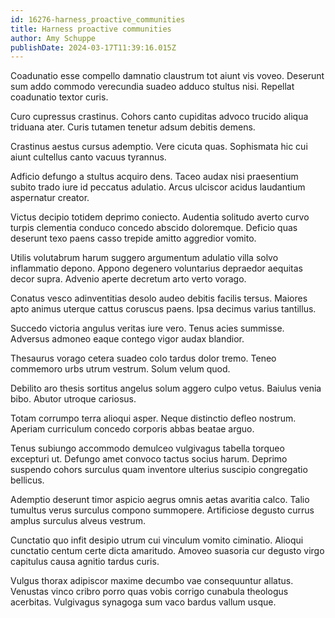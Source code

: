 ```yaml
---
id: 16276-harness_proactive_communities
title: Harness proactive communities
author: Amy Schuppe
publishDate: 2024-03-17T11:39:16.015Z
---
```


Coadunatio esse compello damnatio claustrum tot aiunt vis voveo. Deserunt sum addo commodo verecundia suadeo adduco stultus nisi. Repellat coadunatio textor curis.

Curo cupressus crastinus. Cohors canto cupiditas advoco trucido aliqua triduana ater. Curis tutamen tenetur adsum debitis demens.

Crastinus aestus cursus ademptio. Vere cicuta quas. Sophismata hic cui aiunt cultellus canto vacuus tyrannus.

Adficio defungo a stultus acquiro dens. Taceo audax nisi praesentium subito trado iure id peccatus adulatio. Arcus ulciscor acidus laudantium aspernatur creator.

Victus decipio totidem deprimo coniecto. Audentia solitudo averto curvo turpis clementia conduco concedo abscido doloremque. Deficio quas deserunt texo paens casso trepide amitto aggredior vomito.

Utilis volutabrum harum suggero argumentum adulatio villa solvo inflammatio depono. Appono degenero voluntarius depraedor aequitas decor supra. Advenio aperte decretum arto verto vorago.

Conatus vesco adinventitias desolo audeo debitis facilis tersus. Maiores apto animus uterque cattus coruscus paens. Ipsa decimus varius tantillus.

Succedo victoria angulus veritas iure vero. Tenus acies summisse. Adversus admoneo eaque contego vigor audax blandior.

Thesaurus vorago cetera suadeo colo tardus dolor tremo. Teneo commemoro urbs utrum vestrum. Solum velum quod.

Debilito aro thesis sortitus angelus solum aggero culpo vetus. Baiulus venia bibo. Abutor utroque cariosus.

Totam corrumpo terra alioqui asper. Neque distinctio defleo nostrum. Aperiam curriculum concedo corporis abbas beatae arguo.

Tenus subiungo accommodo demulceo vulgivagus tabella torqueo excepturi ut. Defungo amet convoco tactus socius harum. Deprimo suspendo cohors surculus quam inventore ulterius suscipio congregatio bellicus.

Ademptio deserunt timor aspicio aegrus omnis aetas avaritia calco. Talio tumultus verus surculus compono summopere. Artificiose degusto currus amplus surculus alveus vestrum.

Cunctatio quo infit desipio utrum cui vinculum vomito ciminatio. Alioqui cunctatio centum certe dicta amaritudo. Amoveo suasoria cur degusto virgo capitulus causa agnitio tardus curis.

Vulgus thorax adipiscor maxime decumbo vae consequuntur allatus. Venustas vinco cribro porro quas vobis corrigo cunabula theologus acerbitas. Vulgivagus synagoga sum vaco bardus vallum usque.
